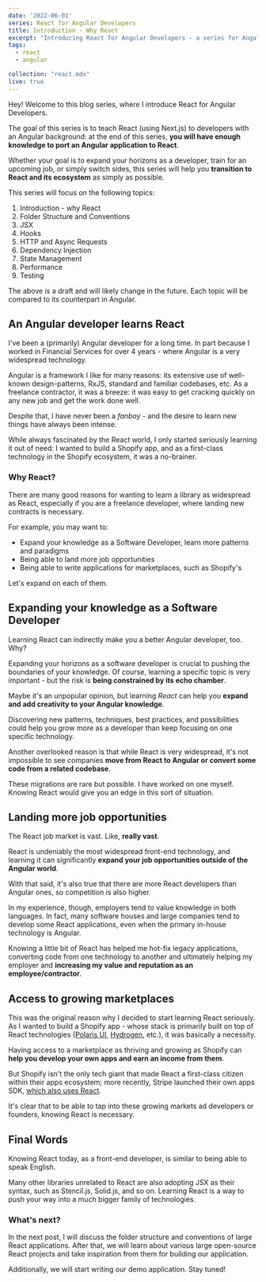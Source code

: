 ```yaml
---
date: '2022-06-01'
series: React for Angular Developers
title: Introduction - Why React
excerpt: "Introducing React for Angular Developers - a series for Angular developers who wish to learn React easily."
tags:
  - react
  - angular

collection: "react.mdx"
live: true
---
```


Hey! Welcome to this blog series, where I introduce React for Angular
Developers.

The goal of this series is to teach React (using Next.js) to developers with an
Angular background: at the end of this series, **you will have enough knowledge
                                                  to port an Angular
                                                  application to React**.

Whether your goal is to expand your horizons as a developer, train for an
upcoming job, or simply switch sides, this series will help you **transition to
                                                                   React and
                                                                   its
                                                                   ecosystem** as simply
as possible.

This series will focus on the following topics:

1. Introduction - why React
2. Folder Structure and Conventions
3. JSX
4. Hooks
5. HTTP and Async Requests
6. Dependency Injection
7. State Management
8. Performance
9. Testing

The above is a draft and will likely change in the future. Each topic will be
 compared to its counterpart in Angular.

## An Angular developer learns React

I've been a (primarily) Angular developer for a long time. In part because I
worked in Financial Services for over 4 years - where Angular is a very
widespread technology.

Angular is a framework I like for many reasons: its extensive use of well-known
design-patterns, RxJS, standard and familiar codebases, etc. As a
freelance contractor, it was a breeze: it was easy to get cracking quickly on
any new job and get the work done well.

Despite that, I have never been a *fanboy* - and the desire to learn new
things have always been intense.

While always fascinated by the React world, I
only started seriously learning it out of need: I wanted to build a
Shopify app, and as a first-class technology in the Shopify ecosystem, it was
 a no-brainer.

### Why React?

There are many good reasons for wanting to learn a library as widespread as
React, especially if you are a freelance developer, where landing new contracts is necessary.

For example, you may want to:

 - Expand your knowledge as a Software Developer, learn more patterns and
 paradigms
 - Being able to land more job opportunities
 - Being able to write applications for marketplaces, such as Shopify's

 Let's expand on each of them.

## Expanding your knowledge as a Software Developer

Learning React can indirectly make you a better Angular developer, too. Why?

Expanding your horizons as a software developer is crucial to pushing the
boundaries of your knowledge. Of course, learning a specific topic is
very important - but the risk is **being constrained by its echo chamber**.

Maybe it's an unpopular opinion, but learning *React* can help you **expand
and add creativity to your Angular knowledge**.

Discovering new patterns, techniques, best practices, and possibilities could help you grow more as a developer than keep focusing on one specific technology.

Another overlooked reason is that while React is very widespread, it's not
impossible to see companies **move from React to Angular or convert some code
                              from a related codebase**.

These migrations are rare but possible. I have worked on one myself. Knowing React would give you an edge in this sort of situation.

## Landing more job opportunities

The React job market is vast. Like, **really vast**.

React is undeniably the
most widespread front-end technology, and learning it can significantly
**expand your job opportunities outside of the Angular world**.

 With that said, it's also true that there are more React developers than
 Angular ones, so competition is also higher.

 In my experience, though, employers tend to value knowledge in both
 languages. In fact, many software
  houses and large companies tend to develop some React applications, even
  when the primary in-house technology is Angular.

  Knowing a little bit of React has helped me hot-fix legacy applications,
  converting code from one technology to another and ultimately helping my
  employer and **increasing my value and reputation as an employee/contractor**.

## Access to growing marketplaces

This was the original reason why I decided to start learning React seriously. As I wanted to build a Shopify app - whose stack is primarily built on top of React technologies ([Polaris UI](https://github.com/Shopify/polaris), [Hydrogen](https://hydrogen.shopify.dev/), etc.), it was basically a necessity.

Having access to a marketplace as thriving and growing as Shopify can **help
you develop your own apps and earn an income from them**.

But Shopify isn't the only tech giant that made React a first-class citizen within their apps ecosystem; more recently, Stripe launched their own apps SDK, [which also uses React](https://stripe.com/docs/stripe-apps/build-ui).

It's clear that to be able to tap into these growing markets ad developers or
 founders, knowing React is necessary.

## Final Words

Knowing React today, as a front-end developer, is similar to
being able to speak English.

Many other libraries unrelated to React are also adopting JSX as their syntax, such as
Stencil.js, Solid.js, and so on. Learning React is a way to push your way
into a much bigger family of technologies.

### What's next?

In the next post, I will discuss the folder structure and conventions of large React applications. After that, we will learn about various large open-source React projects and take inspiration from them for building our application.

Additionally, we will start writing our demo application. Stay tuned!
